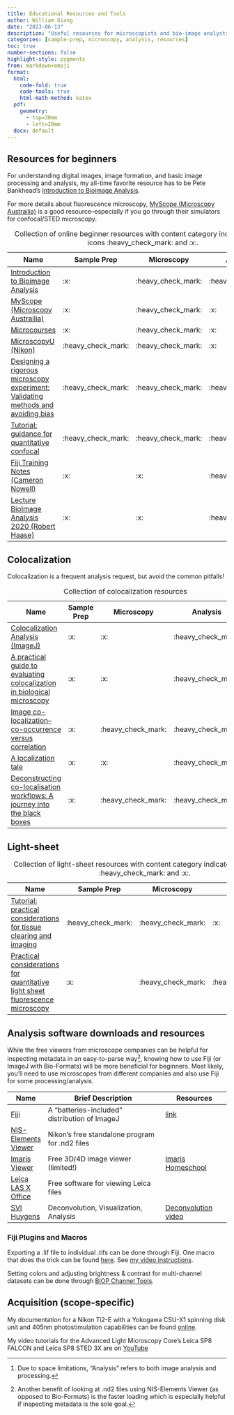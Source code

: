 ```yaml
---
title: Educational Resources and Tools
author: William Giang
date: "2023-06-13"
description: "Useful resources for microscopists and bio-image analysts"
categories: [sample-prep, microscopy, analysis, resources]
toc: true
number-sections: false
highlight-style: pygments
from: markdown+emoji
format:
  html:
    code-fold: true
    code-tools: true
    html-math-method: katex
  pdf:
    geometry:
      - top=30mm
      - left=20mm
  docx: default
---
```


## Resources for beginners

For understanding digital images, image formation, and basic image processing and analysis, my all-time favorite resource has to be Pete Bankhead's [Introduction to Bioimage Analysis](https://bioimagebook.github.io/index.html).

For more details about fluorescence microscopy, [MyScope (Microscopy Austrailia)](https://myscope.training/#/LMlevel_2_1) is a good resource--especially if you go through their simulators for confocal/STED microscopy.



| Name | Sample Prep | Microscopy | Analysis[^1] |
| -----|-------------|------------|---------------------|
| [Introduction to Bioimage Analysis](https://bioimagebook.github.io/index.html) | :x: | :heavy_check_mark: | :heavy_check_mark: | 
| [MyScope (Microscopy Austrailia)](https://myscope.training/#/LMlevel_2_1) | :x: |  :heavy_check_mark:| :x:|
| [Microcourses](https://www.youtube.com/c/Microcourses) | :x: | :heavy_check_mark:| :x:| 
| [MicroscopyU (Nikon)](https://www.microscopyu.com/) | :heavy_check_mark: | :heavy_check_mark: | :x: | 
| [Designing a rigorous microscopy experiment: Validating methods and avoiding bias](https://rupress.org/jcb/article/218/5/1452/120908/Designing-a-rigorous-microscopy-experiment) | :heavy_check_mark: | :heavy_check_mark: | :heavy_check_mark: |
| [Tutorial: guidance for quantitative confocal](https://www.nature.com/articles/s41596-020-0313-9) | :heavy_check_mark: | :heavy_check_mark: | :heavy_check_mark: |
| [Fiji Training Notes (Cameron Nowell)](https://bridges.monash.edu/articles/educational_resource/Fiji_Training_Manual_v6_5_/21901989) | :x: | :x: | :heavy_check_mark: |
| [Lecture BioImage Analysis 2020 (Robert Haase)](https://www.youtube.com/playlist?list=PL5ESQNfM5lc7SAMstEu082ivW4BDMvd0U) | :x: | :x: | :heavy_check_mark: | 

: Collection of online beginner resources with content category indicated by the icons :heavy_check_mark: and :x:.


## Colocalization

Colocalization is a frequent analysis request, but avoid the common pitfalls!

| Name | Sample Prep | Microscopy | Analysis |
| -----|-------------|------------|---------------------|
| [Colocalization Analysis (ImageJ)](https://imagej.net/imaging/colocalization-analysis) | :x: | :x: | :heavy_check_mark: |
| [A practical guide to evaluating colocalization in biological microscopy](https://www.ncbi.nlm.nih.gov/pmc/articles/PMC3074624/) | :x: | :x:| :heavy_check_mark: | 
| [Image co-localization--co-occurrence versus correlation](https://journals.biologists.com/jcs/article/131/3/jcs211847/77151/Image-co-localization-co-occurrence-versus) | :x: | :heavy_check_mark: | :heavy_check_mark: |
| [A localization tale](https://docs.google.com/presentation/d/1ptm-dbG9yN_BmTkxl8yOnFY8jbB7fRoOzrHVUY16s1c/edit#slide=id.g94c31bc59f_0_0) | :x: | :x: | :heavy_check_mark: |
| [Deconstructing co-localisation workflows: A journey into the black boxes](https://www.youtube.com/watch?v=P2JvFe0hB_M) | :x: | :heavy_check_mark: | :heavy_check_mark: | 

: Collection of colocalization resources


## Light-sheet

| Name | Sample Prep | Microscopy | Analysis | 
| -----|-------------|------------|----------|
| [Tutorial: practical considerations for tissue clearing and imaging](https://www.nature.com/articles/s41596-021-00502-8) | :heavy_check_mark: | :heavy_check_mark: | :x: | 
| [Practical considerations for quantitative light sheet fluorescence microscopy](https://www.nature.com/articles/s41592-022-01632-x) | :x: | :heavy_check_mark: | :heavy_check_mark: | 

: Collection of light-sheet resources with content category indicated by the icons :heavy_check_mark: and :x:.


## Analysis software downloads and resources

While the free viewers from microscope companies can be helpful for inspecting metadata in an easy-to-parse way[^2], knowing how to use Fiji (or ImageJ with Bio-Formats) will be more beneficial for beginners. Most likely, you'll need to use microscopes from different companies and also use Fiji for some processing/analysis.


| Name | Brief Description | Resources | 
| ---- | ----------------- | ---------|
| [Fiji](https://fiji.sc/) | A "batteries-included" distribution of ImageJ | [link](https://imagej.net/learn/) |
| [NIS-Elements Viewer](https://www.microscope.healthcare.nikon.com/products/software/nis-elements/viewer) | Nikon's free standalone program for .nd2 files | |
| [Imaris Viewer](https://imaris.oxinst.com/imaris-viewer) | Free 3D/4D image viewer (limited!) | [Imaris Homeschool](https://imaris.oxinst.com/homeschool) | 
| [Leica LAS X Office](https://www.leica-microsystems.com/products/microscope-software/p/leica-las-x-ls/downloads/) | Free software for viewing Leica files | |
| [SVI Huygens](https://svi.nl/HomePage) | Deconvolution, Visualization, Analysis | [Deconvolution video](https://www.youtube.com/watch?v=UODclB0TPSg) | 


### Fiji Plugins and Macros

Exporting a .lif file to individual .tifs can be done through Fiji. One macro that does the trick can be found [here](https://github.com/pmascalchi/ImageJ_Export-LIF-as-Individual-Images). See [my video instructions](https://www.youtube.com/playlist?list=PL3BZUVMG21mvojErrOMw0KQvHxoGTitNj).

Setting colors and adjusting brightness & contrast for multi-channel datasets can be done through [BIOP Channel Tools](https://c4science.ch/w/bioimaging_and_optics_platform_biop/image-processing/imagej_tools/ijab-biop_channel_tools/).


## Acquisition (scope-specific)

My documentation for a Nikon Ti2-E with a Yokogawa CSU-X1 spinning disk unit and 405nm photostimulation capabilities can be found [online](https://willgiang.github.io/scope-docs-site/).

My video tutorials for the Advanced Light Microscopy Core's Leica SP8 FALCON and Leica SP8 STED 3X are on [YouTube](https://www.youtube.com/playlist?list=PL3BZUVMG21mtACjh-THnm5JTHY_zHb6o8)


[^1]: Due to space limitations, "Analysis" refers to both image analysis and processing. 
[^2]: Another benefit of looking at .nd2 files using NIS-Elements Viewer (as opposed to Bio-Formats) is the faster loading which is especially helpful if inspecting metadata is the sole goal.